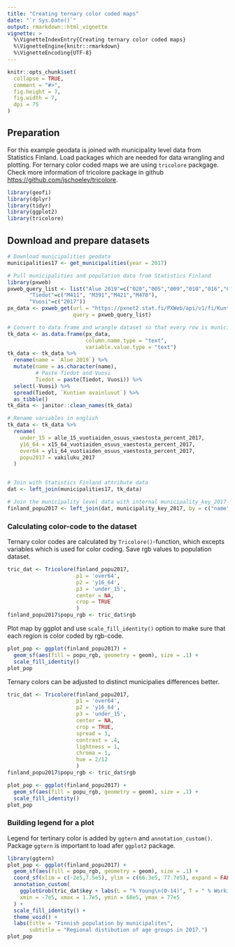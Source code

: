 ```yaml
---
title: "Creating ternary color coded maps"
date: "`r Sys.Date()`"
output: rmarkdown::html_vignette
vignette: >
  %\VignetteIndexEntry{Creating ternary color coded maps}
  %\VignetteEngine{knitr::rmarkdown}
  %\VignetteEncoding{UTF-8}
---
```


```r
knitr::opts_chunk$set(
  collapse = TRUE,
  comment = "#>",
  fig.height = 7, 
  fig.width = 7,
  dpi = 75
)
```


## Preparation

For this example geodata is joined with municipality level data from Statistics Finland. Load packages which are needed for data wrangling and plotting. For ternary color coded maps we are using `tricolore` packgage. Check more information of tricolore package in github <https://github.com/jschoeley/tricolore>.

```r
library(geofi)
library(dplyr)
library(tidyr)
library(ggplot2)
library(tricolore)
```


## Download and prepare datasets

```r
# Download municipalities geodata
municipalities17 <- get_municipalities(year = 2017)

# Pull municipalities and population data from Statistics Finland
library(pxweb)
pxweb_query_list <- list("Alue 2019"=c("020","005","009","010","016","018","019","035","043","046","047","049","050","051","052","060","061","062","065","069","071","072","074","075","076","077","078","079","081","082","086","111","090","091","097","098","099","102","103","105","106","108","109","139","140","142","143","145","146","153","148","149","151","152","165","167","169","170","171","172","176","177","178","179","181","182","186","202","204","205","208","211","213","214","216","217","218","224","226","230","231","232","233","235","236","239","240","320","241","322","244","245","249","250","256","257","260","261","263","265","271","272","273","275","276","280","284","285","286","287","288","290","291","295","297","300","301","304","305","312","316","317","318","398","399","400","407","402","403","405","408","410","416","417","418","420","421","422","423","425","426","444","430","433","434","435","436","438","440","441","475","478","480","481","483","484","489","491","494","495","498","499","500","503","504","505","508","507","529","531","535","536","538","541","543","545","560","561","562","563","564","309","576","577","578","445","580","581","599","583","854","584","588","592","593","595","598","601","604","607","608","609","611","638","614","615","616","619","620","623","624","625","626","630","631","635","636","678","710","680","681","683","684","686","687","689","691","694","697","698","700","702","704","707","729","732","734","736","790","738","739","740","742","743","746","747","748","791","749","751","753","755","758","759","761","762","765","766","768","771","777","778","781","783","831","832","833","834","837","844","845","846","848","849","850","851","853","857","858","859","886","887","889","890","892","893","895","785","905","908","911","092","915","918","921","922","924","925","927","931","934","935","936","941","946","976","977","980","981","989","992"),
       "Tiedot"=c("M411", "M391","M421","M478"),
       "Vuosi"=c("2017"))
px_data <- pxweb_get(url = "https://pxnet2.stat.fi/PXWeb/api/v1/fi/Kuntien_avainluvut/2019/kuntien_avainluvut_2019_aikasarja.px",
                     query = pxweb_query_list)

# Convert to data.frame and wrangle dataset so that every row is municipality
tk_data <- as.data.frame(px_data, 
                         column.name.type = "text", 
                         variable.value.type = "text")
tk_data <- tk_data %>% 
  rename(name = `Alue 2019`) %>%
  mutate(name = as.character(name),
         # Paste Tiedot and Vuosi
         Tiedot = paste(Tiedot, Vuosi)) %>%
  select(-Vuosi) %>%
  spread(Tiedot, `Kuntien avainluvut`) %>%
  as_tibble()
tk_data <- janitor::clean_names(tk_data)

# Rename variables in english
tk_data <- tk_data %>% 
  rename(
    under_15 = alle_15_vuotiaiden_osuus_vaestosta_percent_2017,
    y16_64 = x15_64_vuotiaiden_osuus_vaestosta_percent_2017,
    over64 = yli_64_vuotiaiden_osuus_vaestosta_percent_2017,
    popu2017 = vakiluku_2017
  )


# Join with Statistics Finland attribute data
dat <- left_join(municipalities17, tk_data)

# Join the municipality level data with internal municipality_key_2017-data
finland_popu2017 <- left_join(dat, municipality_key_2017, by = c("name" = "municipality_name_fi"))
```


### Calculating color-code to the dataset

Ternary color codes are calculated by `Tricolore()`-function, which excepts variables which is used for color coding. Save rgb values to population dataset.

```r
tric_dat <- Tricolore(finland_popu2017,
                      p1 = 'over64',
                      p2 = 'y16_64', 
                      p3 = 'under_15', 
                      center = NA,
                      crop = TRUE
                      )
finland_popu2017$popu_rgb <- tric_dat$rgb
```

Plot map by ggplot and use `scale_fill_identity()` option to make sure that each region is color coded by rgb-code.

```r
plot_pop <- ggplot(finland_popu2017) +
  geom_sf(aes(fill = popu_rgb, geometry = geom), size = .1) +
  scale_fill_identity() 
plot_pop
```

Ternary colors can be adjusted to distinct municipalies differences better.

```r
tric_dat <- Tricolore(finland_popu2017,
                      p1 = 'over64',
                      p2 = 'y16_64', 
                      p3 = 'under_15', 
                      center = NA,
                      crop = TRUE,
                      spread = 3,
                      contrast = .4, 
                      lightness = 1, 
                      chroma = 1, 
                      hue = 2/12
                      )
finland_popu2017$popu_rgb <- tric_dat$rgb
```

```r
plot_pop <- ggplot(finland_popu2017) +
  geom_sf(aes(fill = popu_rgb, geometry = geom), size = .1) +
  scale_fill_identity() 
plot_pop
```


### Building legend for a plot

Legend for tertinary color is added by `ggtern` and `annotation_custom()`. Package `ggtern` is important to load afer `ggplot2` package.

```r
library(ggtern)
plot_pop <- ggplot(finland_popu2017) +
  geom_sf(aes(fill = popu_rgb, geometry = geom), size = .1) +
  coord_sf(xlim = c(-2e5,7.5e5), ylim = c(66.3e5, 77.7e5), expand = FALSE, datum = NA) +
  annotation_custom(
    ggplotGrob(tric_dat$key + labs(L = "% Young\n(0-14)", T = " % Working age\n(15-64)", R = "% Elderly\n(65+)")) ,
    xmin = -7e5, xmax = 1.7e5, ymin = 68e5, ymax = 77e5
  ) +
  scale_fill_identity() +
  theme_void() +
  labs(title = "Finnish population by municipalites",
       subtitle = "Regional distibution of age groups in 2017.")
plot_pop
```



